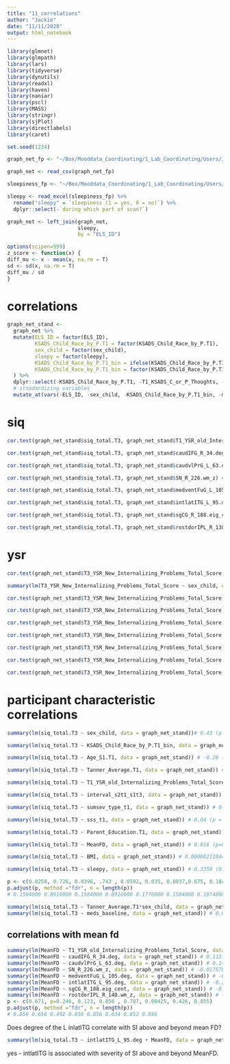 ```yaml
---
title: "11_correlations"
author: "Jackie"
date: "11/11/2020"
output: html_notebook
---
```


```r
library(glmnet)
library(glmpath)
library(lars)
library(tidyverse)
library(dynutils)
library(readxl)
library(haven)
library(naniar)
library(pscl)
library(MASS)
library(stringr)
library(sjPlot)
library(directlabels)
library(caret)

set.seed(1234)
```


```r
graph_net_fp <- "~/Box/Mooddata_Coordinating/1_Lab_Coordinating/Users/JackieSchwartz/PHIND_RS_and_Suicide/Octo2020Analysis/siq_graph.csv"

graph_net <- read_csv(graph_net_fp)

sleepiness_fp <- "~/Box/Mooddata_Coordinating/1_Lab_Coordinating/Users/JackieSchwartz/PHIND_RS_and_Suicide/Octo2020Analysis/sleepiness.xlsx"

sleepy <- read_excel(sleepiness_fp) %>%
  rename("sleepy" = `sleepiness (1 = yes, 0 = no)`) %>%
  dplyr::select(-`during which part of scan?`)

graph_net <- left_join(graph_net,
                       sleepy,
                       by = "ELS_ID")
```

```r
options(scipen=999) 
z_score <- function(x) {
diff_mu <- x - mean(x, na.rm = T)
sd <- sd(x, na.rm = T)
diff_mu / sd
}
```


# correlations
```r
graph_net_stand <-
  graph_net %>%
  mutate(ELS_ID = factor(ELS_ID),
         KSADS_Child_Race_by_P.T1 = factor(KSADS_Child_Race_by_P.T1),
         sex_child = factor(sex_child),
         sleepy = factor(sleepy),
         KSADS_Child_Race_by_P.T1_bin = ifelse(KSADS_Child_Race_by_P.T1 == "1", "1", "0"),
         KSADS_Child_Race_by_P.T1_bin = factor(KSADS_Child_Race_by_P.T1_bin)
  ) %>%
  dplyr::select(-KSADS_Child_Race_by_P.T1, -T1_KSADS_C_or_P_Thoughts, -T1_KSADS_C_or_P_bx, -siq_total_log) %>%
  # stnadardizing variables
  mutate_at(vars(-ELS_ID, -sex_child, -KSADS_Child_Race_by_P.T1_bin, -meds_baseline, -sleepy), z_score) 
```

# siq
```r
cor.test(graph_net_stand$siq_total.T3, graph_net_stand$T1_YSR_old_Internalizing_Problems_Total_Score) # 0.1812804

cor.test(graph_net_stand$siq_total.T3, graph_net_stand$caudIFG_R_34.deg) # -0.2824903

cor.test(graph_net_stand$siq_total.T3, graph_net_stand$caudvlPrG_L_63.deg) # -0.1501055

cor.test(graph_net_stand$siq_total.T3, graph_net_stand$SN_R_226.wm_z) # 0.2096495

cor.test(graph_net_stand$siq_total.T3, graph_net_stand$medventFuG_L_105.deg) # 0.2285399

cor.test(graph_net_stand$siq_total.T3, graph_net_stand$intlatITG_L_95.deg) # 0.1843783

cor.test(graph_net_stand$siq_total.T3, graph_net_stand$sgCG_R_188.eig_cent) # 0.139644

cor.test(graph_net_stand$siq_total.T3, graph_net_stand$rostdorIPL_R_138.wm_z)  # -0.06983533 
```

# ysr
```r
cor.test(graph_net_stand$T3_YSR_New_Internalizing_Problems_Total_Score, graph_net_stand$intlatITG_L_95.eig_cent) # 0.3218807

summary(lm(T3_YSR_New_Internalizing_Problems_Total_Score ~ sex_child, data = graph_net_stand)) # 0.5692

cor.test(graph_net_stand$T3_YSR_New_Internalizing_Problems_Total_Score, graph_net_stand$medventFuG_R_106.deg) # 0.255075

cor.test(graph_net_stand$T3_YSR_New_Internalizing_Problems_Total_Score, graph_net_stand$T1_YSR_old_Internalizing_Problems_Total_Score) # 0.2857085

cor.test(graph_net_stand$T3_YSR_New_Internalizing_Problems_Total_Score, graph_net_stand$Age_S1.T1) # -0.2665734 

cor.test(graph_net_stand$T3_YSR_New_Internalizing_Problems_Total_Score, graph_net_stand$caudIFG_R_34.deg) # -0.2800311 

cor.test(graph_net_stand$T3_YSR_New_Internalizing_Problems_Total_Score, graph_net_stand$caudPhG_L_111.eff_loc) # 0.2266781

cor.test(graph_net_stand$T3_YSR_New_Internalizing_Problems_Total_Score, graph_net_stand$vIFG_L_39.eig_cent) # -0.2496509 

cor.test(graph_net_stand$T3_YSR_New_Internalizing_Problems_Total_Score, graph_net_stand$orbOrG_R_44.pc) # -0.2276543  
```


# participant characteristic correlations
```r
summary(lm(siq_total.T3 ~ sex_child, data = graph_net_stand))# 0.43 (p = 0.0258)

summary(lm(siq_total.T3 ~ KSADS_Child_Race_by_P.T1_bin, data = graph_net_stand)) #-0.07 (p = 0.726)

summary(lm(siq_total.T3 ~ Age_S1.T1, data = graph_net_stand)) # -0.20 (p = 0.0396)

summary(lm(siq_total.T3 ~ Tanner_Average.T1, data = graph_net_stand)) # 0.03 (p = .743) 

summary(lm(siq_total.T3 ~ T1_YSR_old_Internalizing_Problems_Total_Score, data = graph_net_stand)) # 0.18 (p = 0.0592)

summary(lm(siq_total.T3 ~ interval_s2t1_s1t3, data = graph_net_stand)) # 0.20 (p = 0.035)

summary(lm(siq_total.T3 ~ sumsev_type_t1, data = graph_net_stand)) # 0.16 (p = 0.0937)

summary(lm(siq_total.T3 ~ sss_t1, data = graph_net_stand)) # 0.04 (p = 0.675)

summary(lm(siq_total.T3 ~ Parent_Education.T1, data = graph_net_stand)) # 0.13 (p = 0.184)

summary(lm(siq_total.T3 ~ MeanFD, data = graph_net_stand)) # 0.016 (p=0.8691)

summary(lm(siq_total.T3 ~ BMI, data = graph_net_stand)) # 0.00000211044348803693 (p=1)

summary(lm(siq_total.T3 ~ sleepy, data = graph_net_stand)) # 0.3359 (0.0987)

p <- c(0.0258, 0.726, 0.0396, .743 , 0.0592, 0.035, 0.0937,0.675, 0.184, 0.8691, 1, 0.0987)
p.adjust(p, method ="fdr", n = length(p))
# 0.1584000 0.8916000 0.1584000 0.8916000 0.1776000 0.1584000 0.1974000 0.8916000 0.3154286, 0.9481091, 1.0000000, 0.1974000

summary(lm(siq_total.T3 ~ Tanner_Average.T1*sex_child, data = graph_net_stand)) # just sex
summary(lm(siq_total.T3 ~ meds_baseline, data = graph_net_stand)) # 0.029179 (p=.913)
```

## correlations with mean fd
```r
summary(lm(MeanFD ~ T1_YSR_old_Internalizing_Problems_Total_Score, data = graph_net_stand)) # -0.0410864826523191228880 (p=0.671)
summary(lm(MeanFD ~ caudIFG_R_34.deg, data = graph_net_stand)) # 0.112125241372850806276 (p=0.246)
summary(lm(MeanFD ~ caudvlPrG_L_63.deg, data = graph_net_stand)) # 0.148532746729094278226 (p=0.123)
summary(lm(MeanFD ~ SN_R_226.wm_z, data = graph_net_stand)) # -0.017570896445226486665 (p=0.856)
summary(lm(MeanFD ~ medventFuG_L_105.deg, data = graph_net_stand)) # -0.026220436165970469750 (p=0.787)
summary(lm(MeanFD ~ intlatITG_L_95.deg, data = graph_net_stand)) # -0.27178368207123015932 (p=0.00425)**
summary(lm(MeanFD ~ sgCG_R_188.eig_cent, data = graph_net_stand)) # -0.077012712801159635689 (p=0.426)
summary(lm(MeanFD ~ rostdorIPL_R_140.wm_z, data = graph_net_stand)) # -0.0177039951528672016845 (p=0.855)
p <- c(0.671, p=0.246, 0.123, 0.856 , 0.787, 0.00425, 0.426, 0.855)
p.adjust(p, method ="fdr", n = length(p))
# 0.856 0.656 0.492 0.856 0.856 0.034 0.852 0.856
```

Does degree of the L inlatITG correlate with SI above and beyond mean FD?
```r
summary(lm(siq_total.T3 ~ intlatITG_L_95.deg + MeanFD, data = graph_net_stand))
```
yes - intlatITG is associated with severity of SI above and beyond MeanFD.

